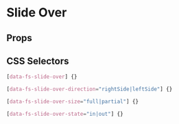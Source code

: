 

# Slide Over

<Canvas>
  <Story id="molecules-slideover--default" />
</Canvas>

## Props

<ArgsTable of={Component} />

## CSS Selectors

```css
[data-fs-slide-over] {}

[data-fs-slide-over-direction="rightSide|leftSide"] {}

[data-fs-slide-over-size="full|partial"] {}

[data-fs-slide-over-state="in|out"] {}
```
